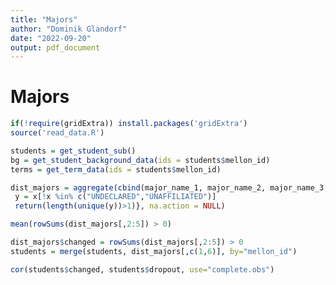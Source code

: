 ```yaml
---
title: "Majors"
author: "Dominik Glandorf"
date: "2022-09-20"
output: pdf_document
---
```


# Majors
```r
if(!require(gridExtra)) install.packages('gridExtra')
source('read_data.R')
```

```r
students = get_student_sub()
bg = get_student_background_data(ids = students$mellon_id)
terms = get_term_data(ids = students$mellon_id)
```

```r
dist_majors = aggregate(cbind(major_name_1, major_name_2, major_name_3, major_name_4)~mellon_id, terms,FUN=function(x) {
 y = x[!x %in% c("UNDECLARED","UNAFFILIATED")]
 return(length(unique(y))>1)}, na.action = NULL)
```
```r
mean(rowSums(dist_majors[,2:5]) > 0)
```
```r
dist_majors$changed = rowSums(dist_majors[,2:5]) > 0
students = merge(students, dist_majors[,c(1,6)], by="mellon_id")
```

```r
cor(students$changed, students$dropout, use="complete.obs")
```

